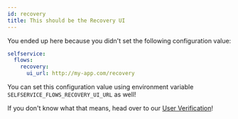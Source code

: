 ```yaml
---
id: recovery
title: This should be the Recovery UI
---
```


You ended up here because you didn't set the following configuration value:

```yaml title="path/to/kratos/config.yml
selfservice:
  flows:
    recovery:
      ui_url: http://my-app.com/recovery
```

You can set this configuration value using environment variable `SELFSERVICE_FLOWS_RECOVERY_UI_URL` as well!

If you don't know what that means, head over to our [User Verification](../account-recovery-password-reset.mdx)!
